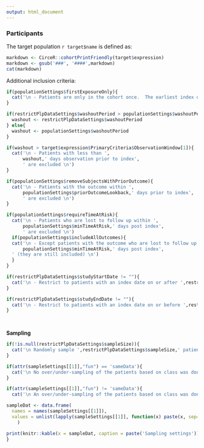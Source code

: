 ```yaml
---
output: html_document
---
```

  
### Participants

The target population ``r target$name`` is defined as:

```r
markdown <- CirceR::cohortPrintFriendly(target$expression)
markdown <- gsub('###', '####',markdown)
cat(markdown)
```

Additional inclusion criteria:
```r

if(populationSettings$firstExposureOnly){
  cat('\n - Patients are only in the cohort once.  The earliest index date is used per patient. \n')
}

if(restrictPlpDataSettings$washoutPeriod > populationSettings$washoutPeriod){
  washout <- restrictPlpDataSettings$washoutPeriod
} else{
  washout <- populationSettings$washoutPeriod
}

if(washout > target$expression$PrimaryCriteria$ObservationWindow[1]){
  cat('\n - Patients with less than ',
      washout,' days observation prior to index',
      ' are excluded \n')
}

if(populationSettings$removeSubjectsWithPriorOutcome){
  cat('\n - Patients with the outcome within ',
      populationSettings$priorOutcomeLookback,' days prior to index',
      ' are excluded \n')
}

if(populationSettings$requireTimeAtRisk){
  cat('\n - Patients who are lost to follow up within ',
      populationSettings$minTimeAtRisk,' days post index',
      ' are excluded \n')
  if(populationSettings$includeAllOutcomes){
  cat('\n - Except patients with the outcome who are lost to follow up within',
      populationSettings$minTimeAtRisk,' days post index',
  ' (they are still included) \n')
  }
}

if(restrictPlpDataSettings$studyStartDate != ""){
  cat('\n - Restrict to patients with an index date on or after ',restrictPlpDataSettings$studyStartDate,' \n')
}

if(restrictPlpDataSettings$studyEndDate != ""){
  cat('\n - Restrict to patients with an index date on or before ',restrictPlpDataSettings$studyEndDate,' \n')
}

  

```

**Sampling**

```r

if(!is.null(restrictPlpDataSettings$sampleSize)){
  cat('\n Randomly sample ',restrictPlpDataSettings$sampleSize,' patients from the target population \n')
}

if(attr(sampleSettings[[1]],"fun") == 'sameData'){
  cat('\n No over/under-sampling of the patients based on class was done \n')
}

if(attr(sampleSettings[[1]],"fun") != 'sameData'){
  cat('\n An over/under-sampling of the patients based on class was done using ', attr(sampleSettings[[1]],"fun"),' with the  settings: \n')

sampleDat <- data.frame(
  names = names(sampleSettings[[1]]),
  values = unlist(lapply(sampleSettings[[1]], function(x) paste(x, sep='-', collapse = '-')))
    )

print(knitr::kable(x = sampleDat, caption = paste('Sampling settings')))
}

```

